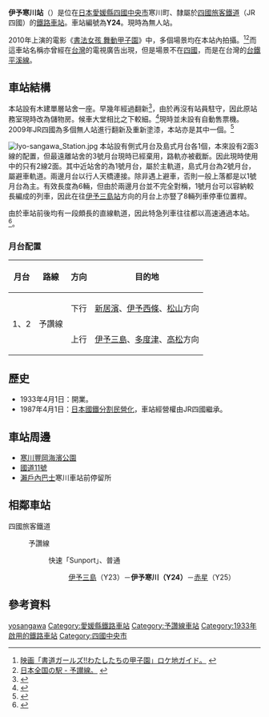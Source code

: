 {{noteTA
|T=zh-tw:伊予寒川車站; zh-cn:伊予寒川站; zh-hk:伊予寒川站;
|1=zh-tw:伊予寒川車站; zh-cn:伊予寒川站; zh-hk:伊予寒川站;
}}
{{日本車站資訊
|公司色     = #1cadca
|文字色     =
|站名       = 伊予寒川站
|圖片       = Iyo-Sangawa stn.jpg
|pxl        =
|圖片說明   = 伊予寒川站外貌（2009年11月）
|日文原名   = 伊予寒川
|平假名     = いよさんがわ  
|羅馬拼音   = Iyo-Sangawa
|前一站    = Y23 [[伊予三島站|伊予三島]]
|後一站    = [[赤星站|赤星]] Y25
|前一站距離 = 4.1
|後一站距離 = 4.2
|電報略號   = サン
|車站編號   = {{車站編號c|#fbaf18|Y24}}
|所屬公司   = [[四國旅客鐵道|四國旅客鐵道]]（JR四國）
|所屬路線   = {{Color|#fbaf18|■}}[[予讚線|予讚線]]
|距離       = 81.7
|起站         = [[高松站_(香川縣)|高松]]
|所在地     = [[愛媛縣|愛媛縣]][[四國中央市|四國中央市]]寒川町
|車站構造   = 地面車站
|月台配置   = 2面2線
|啟用年月日 = 1933年4月1日
|廢止年月日 =
|上下車人次 = 
|統計年度   = 
|備註       = 無人車站
}}

'''伊予寒川站'''（{{jpn|j=伊予寒川駅|hg=いよさんがわえき|rm=Iyosangawa eki|f=y}}）是位在[[日本|日本]][[愛媛縣|愛媛縣]][[四國中央市|四國中央市]]寒川町、隸屬於[[四國旅客鐵道|四國旅客鐵道]]（JR四國）的[[鐵路車站|鐵路車站]]。車站編號為'''Y24'''。現時為無人站。

2010年上演的電影《[[書法女孩_舞動甲子園|書法女孩 舞動甲子園]]》中，多個場景均在本站內拍攝。<ref>[http://tou.ch/guide/720/ 映画「書道ガールズ!!わたしたちの甲子園」ロケ地ガイド。] {{Wayback|url=http://tou.ch/guide/720/ |date=20140811233934 }}{{ja}}</ref><ref>[http://morizou128.web.fc2.com/station/yosanline.html 日本全国の駅 - 予讃線。] {{Wayback|url=http://morizou128.web.fc2.com/station/yosanline.html |date=20140808131746 }}{{ja}}</ref>而這車站名稱亦曾經在[[台灣|台灣]]的電視廣告出現，但是場景不在[[四國|四國]]，而是在台灣的[[台鐵|台鐵]][[平溪線|平溪線]]。

==車站結構==
本站設有木建單層站舍一座。早幾年經過翻新<ref>{{Cite web |url=http://df50shikoku.web.fc2.com/ekisha/yosan/onsai.htm |title=未翻新前的車站站舍，來自非官方車站介紹。 |accessdate=2014-08-02 |archive-date=2014-08-08 |archive-url=https://web.archive.org/web/20140808134658/http://df50shikoku.web.fc2.com/ekisha/yosan/onsai.htm |dead-url=no }}</ref>，由於再沒有站員駐守，因此原站務室現時改為儲物房。候車大堂相比之下較細。<ref>{{Cite web |url=http://ku-gyou.net/JR-S/i-sangawa.html |title=非官方車站介紹。拍攝時為2003年，可以見到屋頂有損壞。 |accessdate=2012-09-06 |archive-date=2012-08-22 |archive-url=https://web.archive.org/web/20120822023101/http://ku-gyou.net/JR-S/i-sangawa.html |dead-url=no }}</ref>現時並未設有自動售票機。2009年JR四國為多個無人站進行翻新及重新塗漆，本站亦是其中一個。<ref>{{Cite web |url=http://morizou128.web.fc2.com/station/yosanline/iyo-sangawa01_800.jpg |title=圖片顯示經翻新後的站舍，並上換上了新式的車站門額。 |access-date=2014-07-22 |archive-url=https://web.archive.org/web/20140808131347/http://morizou128.web.fc2.com/station/yosanline/iyo-sangawa01_800.jpg |archive-date=2014-08-08 |dead-url=yes }}</ref>

[[File:Iyo-sangawa_Station.jpg|thumb]]
本站設有側式月台及島式月台各1個，本來設有2面3線的配置，但最遠離站舍的3號月台現時已經棄用，路軌亦被截斷。因此現時使用中的只有2線2面。其中近站舍的為1號月台，屬於主軌道，島式月台為2號月台，屬避車軌道。兩邊月台以行人天橋連接。除非遇上避車，否則一般上落都是以1號月台為主。有效長度為6輛，但由於兩邊月台並不完全對稱，1號月台可以容納較長編成的列車，因此在往[[伊予三島站|伊予三島站]]方向的月台上亦豎了8輛列車停車位置桿。

由於車站前後均有一段頗長的直線軌道，因此特急列車往往都以高速通過本站。<ref>{{Cite web |url=http://www.shikoku.org.uk/JR/LINE/yosan/ST-SANGAWA.htm |title=另一非官方車站介紹。 |accessdate=2012-09-06 |archive-date=2016-03-04 |archive-url=https://web.archive.org/web/20160304092745/http://www.shikoku.org.uk/JR/LINE/yosan/ST-SANGAWA.htm |dead-url=no }}</ref>。

===月台配置===
{| rules="rows" class="wikitable"
!月台<!-- 事業者側による呼称 --->!!路線!!方向!!目的地
|-
! rowspan=2 | 1、2
| rowspan=2 | {{color|#fbaf18|■}}予讚線
| style="text-align:center" | 下行
| [[新居濱站|新居濱]]、[[伊予西條站|伊予西條]]、[[松山站_(愛媛縣)|松山]]方向
|-
| style="text-align:center" | 上行
| [[伊予三島站|伊予三島]]、[[多度津站|多度津]]、[[高松站_(香川縣)|高松]]方向
|}

==歷史==
*1933年4月1日：開業。
*1987年4月1日：[[日本國鐵分割民營化|日本國鐵分割民營化]]，車站經營權由JR四國繼承。

==車站周邊==
* [[寒川豐岡海濱公園|寒川豐岡海濱公園]]
* [[國道11號|國道11號]]
* [[瀨戶內巴士|瀨戶內巴士]]寒川車站前停留所

== 相鄰車站 ==
; 四國旅客鐵道
: {{Color|#fbaf18|■}}予讚線
:: {{Color|#1cadca|■}}快速「Sunport」、{{Color|#999999|■}}普通
::: [[伊予三島站|伊予三島]]（Y23）－'''伊予寒川（Y24）'''－[[赤星站|赤星]]（Y25）

==參考資料==
{{reflist}}

{{予讚線 (高松地區)}}

{{DEFAULTSORT:Iyo-Sangawa}}
[[Category:日本鐵路車站_I|yosangawa]]
[[Category:愛媛縣鐵路車站|Category:愛媛縣鐵路車站]]
[[Category:予讚線車站|Category:予讚線車站]]
[[Category:1933年啟用的鐵路車站|Category:1933年啟用的鐵路車站]]
[[Category:四國中央市|Category:四國中央市]]